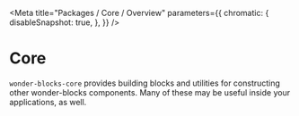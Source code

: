 
<Meta
    title="Packages / Core / Overview"
    parameters={{
        chromatic: {
            disableSnapshot: true,
        },
    }}
/>

# Core

`wonder-blocks-core` provides building blocks and utilities for constructing
other wonder-blocks components. Many of these may be useful inside your
applications, as well.
